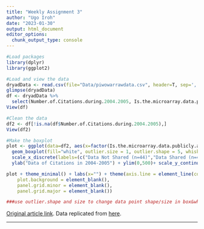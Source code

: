 ```yaml
---
title: "Weekly Assignment 3"
author: "Ugo Iroh"
date: "2023-01-30"
output: html_document
editor_options: 
  chunk_output_type: console
---
```

```r
#Load packages
library(dplyr)
library(ggplot2)

#Load and view the data
dryadData <- read.csv(file="Data/piwowarrawdata.csv", header=T, sep=',') 
glimpse(dryadData)
df <- dryadData %>%
  select(Number.of.Citations.during.2004.2005, Is.the.microarray.data.publicly.available)
View(df)

#Clean the data
df2 <- df[!is.na(df$Number.of.Citations.during.2004.2005),]
View(df2)

#Make the boxplot
plot <- ggplot(data=df2, aes(x=factor(Is.the.microarray.data.publicly.available), y=Number.of.Citations.during.2004.2005)) + 
  geom_boxplot(fill="white", outlier.size = 1, outlier.shape = 5, whisklty=9) +
  scale_x_discrete(labels=(c("Data Not Shared (n=44)","Data Shared (n=41)"))) + 
  ylab("Data of Citations in 2004-2005") + ylim(0,500)+ scale_y_continuous(breaks = c(0,100,200,300, 400,500))

plot + theme_minimal() + labs(x="") + theme(axis.line = element_line(color='black'),
    plot.background = element_blank(),
    panel.grid.minor = element_blank(),
    panel.grid.major = element_blank())

###use outlier.shape and size to change data point shape/size in box&whisker plot

```

 [Original article link](https://journals.plos.org/plosone/article?id=10.1371/journal.pone.0000308#pone-0000308-g001). Data replicated from [here](https://journals.plos.org/plosone/article/figure/image?size=large&id=10.1371/journal.pone.0000308.g001).


________________________________________________




